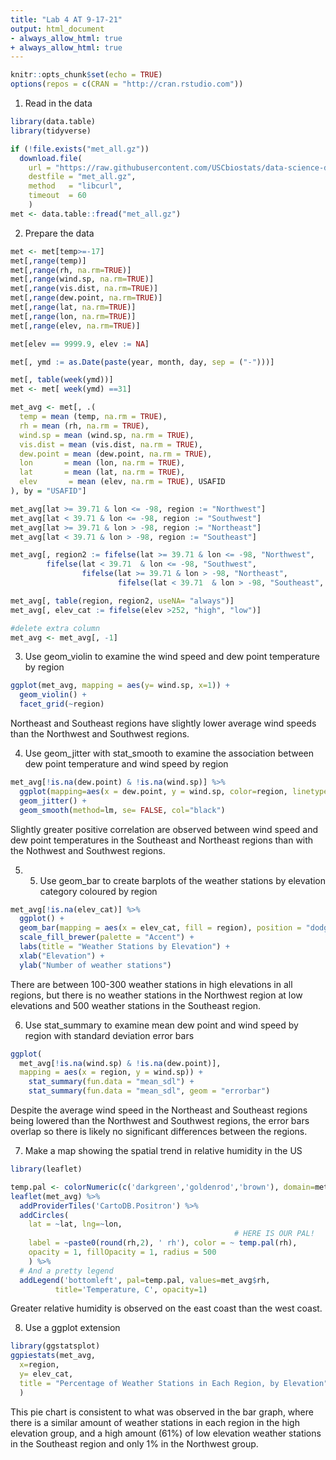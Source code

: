 ```yaml
---
title: "Lab 4 AT 9-17-21"
output: html_document
- always_allow_html: true 
+ always_allow_html: true
---
```


```r
knitr::opts_chunk$set(echo = TRUE)
options(repos = c(CRAN = "http://cran.rstudio.com"))
```

1. Read in the data 
```r
library(data.table)
library(tidyverse)
```


```r
if (!file.exists("met_all.gz"))
  download.file(
    url = "https://raw.githubusercontent.com/USCbiostats/data-science-data/master/02_met/met_all.gz",
    destfile = "met_all.gz",
    method   = "libcurl",
    timeout  = 60
    )
met <- data.table::fread("met_all.gz")
```

2. Prepare the data 

```r
met <- met[temp>=-17]
met[,range(temp)]
met[,range(rh, na.rm=TRUE)]
met[,range(wind.sp, na.rm=TRUE)]
met[,range(vis.dist, na.rm=TRUE)]
met[,range(dew.point, na.rm=TRUE)]
met[,range(lat, na.rm=TRUE)]
met[,range(lon, na.rm=TRUE)]
met[,range(elev, na.rm=TRUE)]

met[elev == 9999.9, elev := NA]

met[, ymd := as.Date(paste(year, month, day, sep = ("-")))]

met[, table(week(ymd))]
met <- met[ week(ymd) ==31]

met_avg <- met[, .(
  temp = mean (temp, na.rm = TRUE),
  rh = mean (rh, na.rm = TRUE),
  wind.sp = mean (wind.sp, na.rm = TRUE),
  vis.dist = mean (vis.dist, na.rm = TRUE),
  dew.point = mean (dew.point, na.rm = TRUE),
  lon       = mean (lon, na.rm = TRUE),     
  lat       = mean (lat, na.rm = TRUE),
  elev       = mean (elev, na.rm = TRUE), USAFID
), by = "USAFID"]

```

```r
met_avg[lat >= 39.71 & lon <= -98, region := "Northwest"]
met_avg[lat < 39.71 & lon <= -98, region := "Southwest"]
met_avg[lat >= 39.71 & lon > -98, region := "Northeast"]
met_avg[lat < 39.71 & lon > -98, region := "Southeast"]

met_avg[, region2 := fifelse(lat >= 39.71 & lon <= -98, "Northwest",
        fifelse(lat < 39.71  & lon <= -98, "Southwest",
                fifelse(lat >= 39.71 & lon > -98, "Northeast",
                        fifelse(lat < 39.71  & lon > -98, "Southeast", NA_character_))))]

met_avg[, table(region, region2, useNA= "always")]
met_avg[, elev_cat := fifelse(elev >252, "high", "low")]

#delete extra column
met_avg <- met_avg[, -1]
```

3. Use geom_violin to examine the wind speed and dew point temperature by region

```r
ggplot(met_avg, mapping = aes(y= wind.sp, x=1)) + 
  geom_violin() + 
  facet_grid(~region)
```
Northeast and Southeast regions have slightly lower average wind speeds than the Northwest and Southwest regions.

4. Use geom_jitter with stat_smooth to examine the association between dew point temperature and wind speed by region
```r
met_avg[!is.na(dew.point) & !is.na(wind.sp)] %>%
  ggplot(mapping=aes(x = dew.point, y = wind.sp, color=region, linetype= region)) +
  geom_jitter() + 
  geom_smooth(method=lm, se= FALSE, col="black")
```
Slightly greater positive correlation are observed between wind speed and dew point temperatures in the Southeast and Northeast regions than with the Nothwest and Southwest regions.

5. 5. Use geom_bar to create barplots of the weather stations by elevation category coloured by region
```r
met_avg[!is.na(elev_cat)] %>%
  ggplot() +
  geom_bar(mapping = aes(x = elev_cat, fill = region), position = "dodge") + 
  scale_fill_brewer(palette = "Accent") + 
  labs(title = "Weather Stations by Elevation") + 
  xlab("Elevation") + 
  ylab("Number of weather stations")
```
There are between 100-300 weather stations in high elevations in all regions, but there is no weather stations in the Northwest region at low elevations and 500 weather stations in the Southeast region. 

6. Use stat_summary to examine mean dew point and wind speed by region with standard deviation error bars
```r
ggplot(
  met_avg[!is.na(wind.sp) & !is.na(dew.point)], 
  mapping = aes(x = region, y = wind.sp)) + 
    stat_summary(fun.data = "mean_sdl") +
    stat_summary(fun.data = "mean_sdl", geom = "errorbar")
```
Despite the average wind speed in the Northeast and Southeast regions being lowered than the Northwest and Southwest regions, the error bars overlap so there is likely no significant differences between the regions. 

7. Make a map showing the spatial trend in relative humidity in the US

```r
library(leaflet)

temp.pal <- colorNumeric(c('darkgreen','goldenrod','brown'), domain=met_avg$rh)
leaflet(met_avg) %>%
  addProviderTiles('CartoDB.Positron') %>%
  addCircles(
    lat = ~lat, lng=~lon,
                                                  # HERE IS OUR PAL!
    label = ~paste0(round(rh,2), ' rh'), color = ~ temp.pal(rh),
    opacity = 1, fillOpacity = 1, radius = 500
    ) %>%
  # And a pretty legend
  addLegend('bottomleft', pal=temp.pal, values=met_avg$rh,
          title='Temperature, C', opacity=1)
```
Greater relative humidity is observed on the east coast than the west coast.

8. Use a ggplot extension
```r
library(ggstatsplot)
ggpiestats(met_avg, 
  x=region, 
  y= elev_cat,
  title = "Percentage of Weather Stations in Each Region, by Elevation",
  )
```
This pie chart is consistent to what was observed in the bar graph, where there is a similar amount of weather stations in each region in the high elevation group, and a high amount (61%) of low elevation weather stations in the Southeast region and only 1% in the Northwest group.
